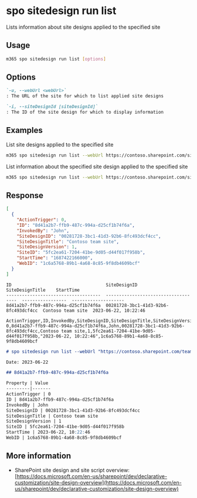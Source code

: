 
# spo sitedesign run list

Lists information about site designs applied to the specified site

## Usage

```sh
m365 spo sitedesign run list [options]
```

## Options

```md definition-list
`-u, --webUrl <webUrl>`
: The URL of the site for which to list applied site designs

`-i, --siteDesignId [siteDesignId]`
: The ID of the site design for which to display information
```

<Global />

## Examples

List site designs applied to the specified site

```sh
m365 spo sitedesign run list --webUrl https://contoso.sharepoint.com/sites/team-a
```

List information about the specified site design applied to the specified site

```sh
m365 spo sitedesign run list --webUrl https://contoso.sharepoint.com/sites/team-a --siteDesignId 6ec3ca5b-d04b-4381-b169-61378556d76e
```

## Response

<Tabs>
  <TabItem value="JSON">

  ```json
  [
    {
      "ActionTrigger": 0,
      "ID": "8d41a2b7-ffb9-487c-994a-d25cf1b74f6a",
      "InvokedBy": "John",
      "SiteDesignID": "00281728-3bc1-41d3-92b6-8fc493dcf4cc",
      "SiteDesignTitle": "Contoso team site",
      "SiteDesignVersion": 1,
      "SiteID": "5fc2ea61-7204-41be-9d05-d44f017f958b",
      "StartTime": "1687422166000",
      "WebID": "1c6a5768-89b1-4a68-8c85-9f8db4609bcf"
    }
  ]
  ```

  </TabItem>
  <TabItem value="Text">

  ```text
  ID                                    SiteDesignID                          SiteDesignTitle    StartTime
  ------------------------------------  ------------------------------------  -----------------  --------------------
  8d41a2b7-ffb9-487c-994a-d25cf1b74f6a  00281728-3bc1-41d3-92b6-8fc493dcf4cc  Contoso team site  2023-06-22, 10:22:46
  ```

  </TabItem>
  <TabItem value="CSV">

  ```csv
  ActionTrigger,ID,InvokedBy,SiteDesignID,SiteDesignTitle,SiteDesignVersion,SiteID,StartTime,WebID
  0,8d41a2b7-ffb9-487c-994a-d25cf1b74f6a,John,00281728-3bc1-41d3-92b6-8fc493dcf4cc,Contoso team site,1,5fc2ea61-7204-41be-9d05-d44f017f958b,"2023-06-22, 10:22:46",1c6a5768-89b1-4a68-8c85-9f8db4609bcf
  ```

  </TabItem>
  <TabItem value="Markdown">

  ```md
  # spo sitedesign run list --webUrl "https://contoso.sharepoint.com/teams/team1"

  Date: 2023-06-22

  ## 8d41a2b7-ffb9-487c-994a-d25cf1b74f6a

  Property | Value
  ---------|-------
  ActionTrigger | 0
  ID | 8d41a2b7-ffb9-487c-994a-d25cf1b74f6a
  InvokedBy | John
  SiteDesignID | 00281728-3bc1-41d3-92b6-8fc493dcf4cc
  SiteDesignTitle | Contoso team site
  SiteDesignVersion | 1
  SiteID | 5fc2ea61-7204-41be-9d05-d44f017f958b
  StartTime | 2023-06-22, 10:22:46
  WebID | 1c6a5768-89b1-4a68-8c85-9f8db4609bcf
  ```

  </TabItem>
</Tabs>

## More information

- SharePoint site design and site script overview: [https://docs.microsoft.com/en-us/sharepoint/dev/declarative-customization/site-design-overview](https://docs.microsoft.com/en-us/sharepoint/dev/declarative-customization/site-design-overview)
